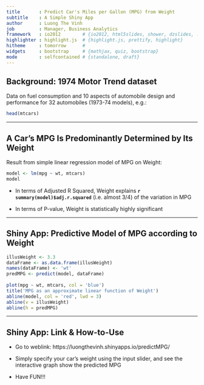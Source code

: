 ```yaml
---
title       : Predict Car's Miles per Gallon (MPG) from Weight
subtitle    : A Simple Shiny App
author      : Luong The Vinh
job         : Manager, Business Analytics
framework   : io2012        # {io2012, html5slides, shower, dzslides, ...}
highlighter : highlight.js  # {highlight.js, prettify, highlight}
hitheme     : tomorrow      # 
widgets     : bootstrap     # {mathjax, quiz, bootstrap}
mode        : selfcontained # {standalone, draft}
---
```


## Background: 1974 Motor Trend dataset
Data on fuel consumption and 10 aspects of automobile design and performance for 32 automobiles (1973-74 models), e.g.:
```r
head(mtcars)
```

---

## A Car's MPG Is Predominantly Determined by Its Weight
Result from simple linear regression model of MPG on Weight:
```r
model <- lm(mpg ~ wt, mtcars)
model
```
* In terms of Adjusted R Squared, Weight explains **`r summary(model)$adj.r.squared`** (i.e. almost 3/4) of the variation in MPG

* In terms of P-value, Weight is statistically highly significant

---

## Shiny App: Predictive Model of MPG according to Weight
```r
illusWeight <- 3.3
dataFrame <- as.data.frame(illusWeight)
names(dataFrame) <- 'wt'
predMPG <- predict(model, dataFrame)
            
plot(mpg ~ wt, mtcars, col = 'blue')
title('MPG as an approximate linear function of Weight')
abline(model, col = 'red', lwd = 3)
abline(v = illusWeight)
abline(h = predMPG)
```

---

## Shiny App: Link & How-to-Use

* Go to weblink: https://luongthevinh.shinyapps.io/predictMPG/

* Simply specify your car's weight using the input slider, and see the interactive graph show the predicted MPG

* Have FUN!!!
